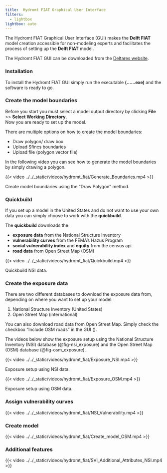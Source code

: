 ```yaml
---
title:	Hydromt FIAT Graphical User Interface
filters:
  - lightbox
lightbox: auto
---
```


The Hydromt FIAT Graphical User Interface (GUI) makes the **Delft FIAT** model creation accessible for non-modeling experts and facilitates the process of setting up the **Delft FIAT** model. 

The Hydromt FIAT GUI can be downloaded from the [Deltares website](https://www.deltares-usa.us/product-page/floodadapt-software).

### Installation
To install the Hydromt FIAT GUI simply run the executable **(......exe)** and the software is ready to go. 

### Create the model boundaries

Before you start you must select a model output directory by clicking **File** >> **Select Working Directory**.  
Now you are ready to set up the model. 

There are multiple options on how to create the model boundaries:

  * Draw polygon/ draw box  
  * Upload Sfincs boundaries  
  * Upload file (polygon vector file)

In the following video you can see how to generate the model boundaries by simply drawing a polygon. 

::: {#fig-model_boundaries}

{{< video ../../_static/videos/hydromt_fiat/Generate_Boundaries.mp4 >}}

Create model boundaries using the "Draw Polygon" method.

:::

### Quickbuild
If you set up a model in the United States and do not want to use your own data you can simply choose to work with the **quickbuild**. 

The **quickbuild** downloads the 

* **exposure data** from the National Structure Inventory
* **vulnerability curves** from the FEMA’s Hazus Program
* **social vulnerability index** and **equity** from the census api. 
* **road data** from Open Street Map (OSM)

::: {#fig-nsi_exposure}

{{< video ../../_static/videos/hydromt_fiat/Quickbuild.mp4 >}}

Quickbuild NSI data.

:::

### Create the exposure data
There are two different databases to download the exposure data from, depending on where you want to set up your model:

1. National Structure Inventory (United States)
2. Open Street Map (international)

You can also download road data from Open Street Map. Simply check the checkbox "Include OSM roads" in the GUI ().

The videos below show the exposure setup using the National Structure Inventory (NSI) database (@fig-nsi_exposure) and the Open  Street Map (OSM) database (@fig-osm_exposure).

::: {#fig-nsi_exposure}

{{< video ../../_static/videos/hydromt_fiat/Exposure_NSI.mp4 >}}

Exposure setup using NSI data.

:::


::: {#fig-osm_exposure}

{{< video ../../_static/videos/hydromt_fiat/Exposure_OSM.mp4 >}}

Exposure setup using OSM data.

:::

### Assign vulnerability curves
{{< video ../../_static/videos/hydromt_fiat/NSI_Vulnerability.mp4 >}}

### Create model
{{< video ../../_static/videos/hydromt_fiat/Create_model_OSM.mp4 >}}

### Additional features
{{< video ../../_static/videos/hydromt_fiat/SVI_Additional_Attributes_NSI.mp4 >}}
